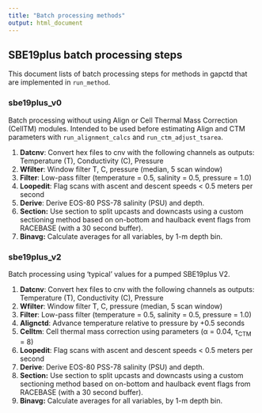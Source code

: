 ```yaml
---
title: "Batch processing methods"
output: html_document
---
```


## SBE19plus batch processing steps

This document lists of batch processing steps for methods in gapctd that are implemented in `run_method`.

### sbe19plus_v0

Batch processing without using Align or Cell Thermal Mass Correction (CellTM) modules. Intended to be used before estimating Align and CTM parameters with `run_alignment_calcs` and `run_ctm_adjust_tsarea`.

<ol type = "1">
<li><b>Datcnv</b>: Convert hex files to cnv with the following channels as outputs: Temperature (T), Conductivity (C), Pressure</li>
<li><b>Wfilter</b>: Window filter T, C, pressure (median, 5 scan window)</li>
<li><b>Filter</b>: Low-pass filter (temperature = 0.5, salinity = 0.5, pressure = 1.0)</li>
<li><b>Loopedit</b>: Flag scans with ascent and descent speeds < 0.5 meters per second</li>
<li><b>Derive</b>: Derive EOS-80 PSS-78 salinity (PSU) and depth.</li>
<li><b>Section:</b> Use section to split upcasts and downcasts using a custom sectioning method based on on-bottom and haulback event flags from RACEBASE (with a 30 second buffer).</li>
<li><b>Binavg:</b> Calculate averages for all variables, by 1-m depth bin.
</ol>


### sbe19plus_v2

Batch processing using 'typical' values for a pumped SBE19plus V2.

<ol type = "1">
<li><b>Datcnv</b>: Convert hex files to cnv with the following channels as outputs: Temperature (T), Conductivity (C), Pressure</li>
<li><b>Wfilter</b>: Window filter T, C, pressure (median, 5 scan window)</li>
<li><b>Filter</b>: Low-pass filter (temperature = 0.5, salinity = 0.5, pressure = 1.0)</li>
<li><b>Alignctd</b>: Advance temperature relative to pressure by +0.5 seconds</li>
<li><b>Celltm</b>: Cell thermal mass correction using parameters (&alpha; = 0.04, 	&tau;<sub>CTM</sub> = 8)</li>
<li><b>Loopedit</b>: Flag scans with ascent and descent speeds < 0.5 meters per second</li>
<li><b>Derive</b>: Derive EOS-80 PSS-78 salinity (PSU) and depth.</li>
<li><b>Section:</b> Use section to split upcasts and downcasts using a custom sectioning method based on on-bottom and haulback event flags from RACEBASE (with a 30 second buffer).</li>
<li><b>Binavg:</b> Calculate averages for all variables, by 1-m depth bin.
</ol>